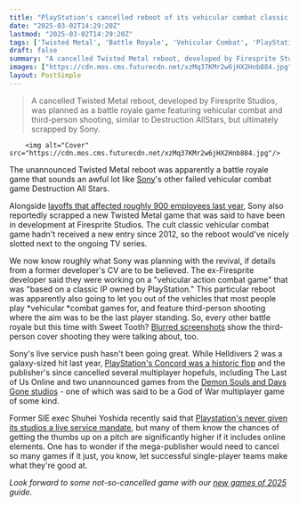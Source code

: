 ```yaml
---
title: "PlayStation's cancelled reboot of its vehicular combat classic was reportedly a battle royale that let you exit the vehicles"
date: "2025-03-02T14:29:20Z"
lastmod: "2025-03-02T14:29:20Z"
tags: ['Twisted Metal', 'Battle Royale', 'Vehicular Combat', 'PlayStation', 'Firesprite Studios', 'Cancelled Game', 'Live Service']
draft: false
summary: "A cancelled Twisted Metal reboot, developed by Firesprite Studios, was planned as a battle royale game featuring vehicular combat and third-person shooting, similar to Destruction AllStars, but ultimately scrapped by Sony."
images: ["https://cdn.mos.cms.futurecdn.net/xzMq37KMr2w6jHX2Hnb884.jpg"]
layout: PostSimple
---
```

> A cancelled Twisted Metal reboot, developed by Firesprite Studios, was planned as a battle royale game featuring vehicular combat and third-person shooting, similar to Destruction AllStars, but ultimately scrapped by Sony.


        <img alt="Cover" src="https://cdn.mos.cms.futurecdn.net/xzMq37KMr2w6jHX2Hnb884.jpg"/>
        
The unannounced Twisted Metal reboot was apparently a battle royale game that sounds an awful lot like [Sony](https://www.gamesradar.com/tag/sony/)'s other failed vehicular combat game Destruction All Stars.

Alongside [layoffs that affected roughly 900 employees last year](https://www.gamesradar.com/playstation-cancels-several-unannounced-projects-amid-heavy-layoffs-and-a-studio-closure-sometimes-great-ideas-dont-become-great-games/), Sony also reportedly scrapped a new Twisted Metal game that was said to have been in development at Firesprite Studios. The cult classic vehicular combat game hadn't received a new entry since 2012, so the reboot would've nicely slotted next to the ongoing TV series.

We now know roughly what Sony was planning with the revival, if details from a former developer's CV are to be believed. The ex-Firesprite developer said they were working on a "vehicular action combat game" that was "based on a classic IP owned by PlayStation." This particular reboot was apparently also going to let you out of the vehicles that most people play *vehicular *combat games for, and feature third-person shooting where the aim was to be the last player standing. So, every other battle royale but this time with Sweet Tooth? [Blurred screenshots](https://www.hugoflsilva.com/project/1) show the third-person cover shooting they were talking about, too.

Sony's live service push hasn't been going great. While Helldivers 2 was a galaxy-sized hit last year, [PlayStation's Concord was a historic flop](https://www.gamesradar.com/games/fps/concord-is-officially-fully-permanently-dead-as-sony-announces-its-closing-the-failed-hero-shooters-studio-and-moving-on-we-will-take-the-lessons-learned/) and the publisher's since cancelled several multiplayer hopefuls, including The Last of Us Online and two unannounced games from the [Demon Souls and Days Gone studios](https://www.gamesradar.com/platforms/playstation/playstation-cancels-unannounced-live-service-god-of-war-game-from-demons-soul-remake-studio-and-live-service-game-from-days-gone-dev/) - one of which was said to be a God of War multiplayer game of some kind.

Former SIE exec Shuhei Yoshida recently said that [Playstation's never given its studios a live service mandate](https://www.gamesradar.com/games/the-last-of-us/cancelled-the-last-of-us-online-game-was-great-but-former-playstation-exec-says-naughty-dog-had-to-scrap-it-after-bungie-told-them-how-much-work-it-would-be/), but many of them know the chances of getting the thumbs up on a pitch are significantly higher if it includes online elements. One has to wonder if the mega-publisher would need to cancel so many games if it just, you know, let successful single-player teams make what they're good at.

*Look forward to some not-so-cancelled game with our *[<em>new games of 2025</em>](https://www.gamesradar.com/video-game-release-dates/)* guide.*
        